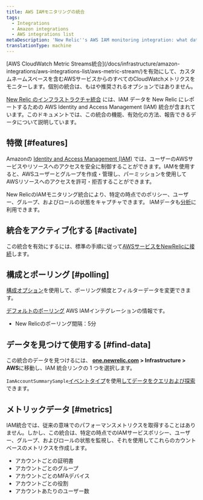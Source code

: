 ```yaml
---
title: AWS IAMモニタリングの統合
tags:
  - Integrations
  - Amazon integrations
  - AWS integrations list
metaDescription: 'New Relic''s AWS IAM monitoring integration: what data it reports, and how to enable it.'
translationType: machine
---
```


<Callout variant="important">
  [AWS CloudWatch Metric Streams統合](/docs/infrastructure/amazon-integrations/aws-integrations-list/aws-metric-stream/)を有効にして、カスタムネームスペースを含むAWSサービスからのすべてのCloudWatchメトリクスをモニターします。個別の統合は、もはや推奨されるオプションではありません。
</Callout>

[New Relic のインフラストラクチャ統合](/docs/infrastructure/integrations-getting-started/getting-started/introduction-infrastructure-integrations) には、IAM データを New Relic にレポートするための AWS Identity and Access Management (IAM) 統合が含まれています。このドキュメントでは、この統合の機能、有効化の方法、報告できるデータについて説明しています。

## 特徴 [#features]

Amazonの [Identity and Access Management (IAM)](https://aws.amazon.com/iam/) では、ユーザーのAWSサービスやリソースへのアクセスを安全に制御することができます。IAMを使用すると、AWSユーザーとグループを作成・管理し、パーミッションを使用してAWSリソースへのアクセスを許可・拒否することができます。

New RelicのIAMモニタリング統合により、特定の時点でのポリシー、ユーザー、グループ、およびロールの状態をキャプチャできます。 IAMデータも[分析](/docs/infrastructure/infrastructure-integrations/getting-started/connect-aws-integrations-infrastructure#insights)に利用できます。

## 統合をアクティブ化する [#activate]

この統合を有効にするには、標準の手順に従って[AWSサービスをNewRelicに接続](/docs/infrastructure/infrastructure-integrations/getting-started/connect-aws-integrations-infrastructure)します。

## 構成とポーリング [#polling]

[構成オプション](/docs/integrations/new-relic-integrations/getting-started/configure-polling-frequency-data-collection-cloud-integrations)を使用して、ポーリング頻度とフィルターデータを変更できます。

[デフォルトのポーリング](/docs/infrastructure/amazon-integrations/aws-integrations-list/aws-polling-intervals-infrastructure-integrations) AWS IAMインテグレーションの情報です。

* New Relicのポーリング間隔：5分

## データを見つけて使用する [#find-data]

この統合のデータを見つけるには、 **[one.newrelic.com](https://one.newrelic.com) > Infrastructure > AWS**に移動し、IAM 統合リンクの 1 つを選択します。

`IamAccountSummarySample`[イベントタイプ](/docs/data-apis/understand-data/new-relic-data-types/#event-data)を使用[してデータをクエリおよび探索](/docs/using-new-relic/data/understand-data/query-new-relic-data)できます。

## メトリックデータ [#metrics]

IAM統合では、従来の意味でのパフォーマンスメトリクスを取得することはありません。しかし、この統合は、特定の時点でのIAMサービスポリシー、ユーザー、グループ、およびロールの状態を監視し、それを使用してこれらのカウントベースのメトリクスを作成します。

* アカウントごとの証明書
* アカウントごとのグループ
* アカウントごとのMFAデバイス
* アカウントごとの役割
* アカウントあたりのユーザー数